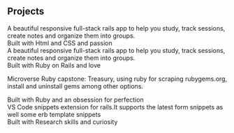 ## Projects

<ProjectCard title="Zattix Shopping" link="https://github.com/SamroodAli/study-buddy" bg="linear-gradient(to right, #03256C 0%, #2541B2 100%)">
A beautiful responsive full-stack rails app to help you study, track sessions, create notes and organize them into groups.
<div> Built with Html and CSS and passion</div>
</ProjectCard>

<ProjectCard title="Study Buddy Full Stack Ruby on Rails App" link="https://github.com/SamroodAli/zattix-shopping" bg="linear-gradient(to right, #2F5D62 0%, #2541B2 100%)">
A beautiful responsive full-stack rails app to help you study, track sessions, create notes and organize them into groups.
<div> Built with Ruby on Rails and love</div>
</ProjectCard>

<ProjectCard title="Treasury" link="https://github.com/SamroodAli/treasury" 
bg="linear-gradient(to right, #ff0084 0%, #33001b 100%)">
Microverse Ruby capstone: Treasury, using ruby for scraping rubygems.org, install and uninstall gems among other options.
<div>Built with Ruby and an obsession for perfection</div>
</ProjectCard>

<ProjectCard title="Rails Easy Snippets" link="https://marketplace.visualstudio.com/items?itemName=SamroodAli.erb" bg="linear-gradient(to right, #136a8a 0%, #267871 100%)">
VS Code snippets extension for rails.It supports the latest form snippets as well some erb template snippets 
<div> Built with Research skills and curiosity</div>
</ProjectCard>
